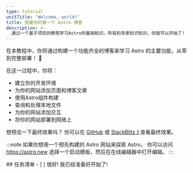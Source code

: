 ```yaml
---
type: tutorial
unitTitle: 'Welcome, world!'
title: 搭建你的第一个 Astro 博客
description: >-
  通过一个基于项目的教程学习Astro的基础知识。所有的背景知识知识，你就可以开始了!
---
```



<Lede> 在本教程中，你将通过构建一个功能齐全的博客来学习 Astro 的主要功能，从零到完整部署！ 🚀 </Lede>

在这一过程中，你将：
- 建立你的开发环境 
- 为你的网站添加页面和博客文章
- 使用Astro组件构建
- 查询和处理本地文件
- 为你的网站添加交互
- 将你的网站部署到网络上

想预览一下最终效果吗？ 你可以在 [GitHub](https://github.com/withastro/blog-tutorial-demo) 或 [StackBlitz](https://stackblitz.com/github/withastro/blog-tutorial-demo/tree/complete?file=src%2Fpages%2Findex.astro)上查看最终效果。

:::note
如果你想用一个预先构建的 Astro 网站来探索 Astro， 你可以访问 https://astro.new 选择一个启动模板，然后在在线编辑器中打开编辑。
::: 


<Box icon="check-list">
## 任务清单

<Checklist>
- [ ] 很好! 我已经准备好开始了!
</Checklist>
</Box>
